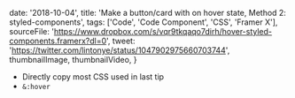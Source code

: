 

  date: '2018-10-04',
  title: 'Make a button/card with on hover state, Method 2: styled-components',
  tags: ['Code', 'Code Component', 'CSS', 'Framer X'],
  sourceFile:
    'https://www.dropbox.com/s/vqr9tkqaqo7dirh/hover-styled-components.framerx?dl=0',
  tweet: 'https://twitter.com/lintonye/status/1047902975660703744',
  thumbnailImage,
  thumbnailVideo,
}


- Directly copy most CSS used in last tip
- `&:hover`
